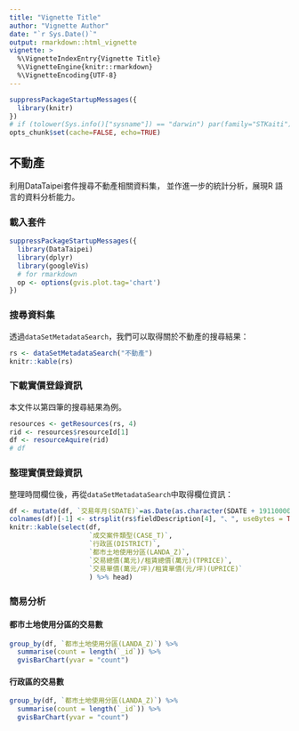 ```yaml
---
title: "Vignette Title"
author: "Vignette Author"
date: "`r Sys.Date()`"
output: rmarkdown::html_vignette
vignette: >
  %\VignetteIndexEntry{Vignette Title}
  %\VignetteEngine{knitr::rmarkdown}
  %\VignetteEncoding{UTF-8}
---
```


```r
suppressPackageStartupMessages({
  library(knitr)
})
# if (tolower(Sys.info()["sysname"]) == "darwin") par(family="STKaiti") 
opts_chunk$set(cache=FALSE, echo=TRUE)
```

## 不動產

利用DataTaipei套件搜尋不動產相關資料集，
並作進一步的統計分析，展現R 語言的資料分析能力。

### 載入套件

```r
suppressPackageStartupMessages({
  library(DataTaipei)
  library(dplyr)
  library(googleVis)
  # for rmarkdown
  op <- options(gvis.plot.tag='chart')
})
```

### 搜尋資料集

透過`dataSetMetadataSearch`，我們可以取得關於不動產的搜尋結果：

```r
rs <- dataSetMetadataSearch("不動產")
knitr::kable(rs)
```

### 下載實價登錄資訊

本文件以第四筆的搜尋結果為例。

```r
resources <- getResources(rs, 4)
rid <- resources$resourceId[1]
df <- resourceAquire(rid)
# df
```

### 整理實價登錄資訊

整理時間欄位後，再從`dataSetMetadataSearch`中取得欄位資訊：

```r
df <- mutate(df, `交易年月(SDATE)`=as.Date(as.character(SDATE + 19110000),"%Y%m%d"))
colnames(df)[-1] <- strsplit(rs$fieldDescription[4], "、", useBytes = TRUE)[[1]]
knitr::kable(select(df, 
                    `成交案件類型(CASE_T)`,
                    `行政區(DISTRICT)`,
                    `都市土地使用分區(LANDA_Z)`,
                    `交易總價(萬元)/租賃總價(萬元)(TPRICE)`,
                    `交易單價(萬元/坪)/租賃單價(元/坪)(UPRICE)`
                    ) %>% head)
```

### 簡易分析

#### 都市土地使用分區的交易數

```r
group_by(df, `都市土地使用分區(LANDA_Z)`) %>%
  summarise(count = length(`_id`)) %>%
  gvisBarChart(yvar = "count")
```

#### 行政區的交易數

```r
group_by(df, `都市土地使用分區(LANDA_Z)`) %>%
  summarise(count = length(`_id`)) %>%
  gvisBarChart(yvar = "count")
```
